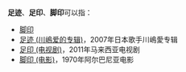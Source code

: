 '''足迹'''、'''足印'''、'''脚印'''可以指：
*[[脚印|脚印]]
*[[足迹_(川嶋爱的专辑)|足迹 (川嶋爱的专辑)]]，2007年日本歌手川嶋愛专辑
*[[足印_(电视剧)|足印 (电视剧)]]，2011年马来西亚电视剧
*[[脚印_(电影)|脚印 (电影)]]，1970年阿尔巴尼亚电影

{{Disambig|Cat=二字消歧义}}